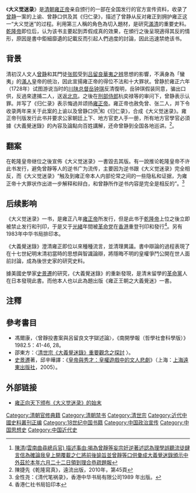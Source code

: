 《'''大义觉迷录'''》是[[清朝|清朝]][[雍正帝|雍正帝]]亲自颁行的一部在全国发行的官方宣传资料，收录了[[曾静|曾静]]一案的上谕、曾静口供及其《归仁录》，描述了曾静从反对雍正到拥护雍正这一“大义觉迷”的过程。利用第三人稱的角色為切入題材，是研究[[滿清|滿清]]的重要史料。[[乾隆帝|乾隆帝]]即位后，认为该书主要起到弄假成真的效果，在頒行之後呈現適得其反的情形，原因是書中鉅細靡遺的記載反而引起人們過度的討論，因此迅速禁绝该书。

==背景==
清初汉人文人[[曾静|曾静]]和其門徒[[张熙|张熙]]受到[[吕留良|吕留良]][[華夷之辨|華夷之辨]]思想的影響，不满身為「蠻夷」的[[满族|滿人]]皇帝的统治，因此宣揚雍正帝的得位不法和十大罪状。曾静於雍正六年（1728年）试图游说当时的[[陕甘总督|川陕总督]][[岳钟琪|岳钟琪]]反清復明，岳钟琪假装同意，骗出口供，反過來逮捕二人，送返[[北京|北京]]。之後在[[刑部侍郎|刑部侍郎]]杭奕禄等的审问下，曾静表示认罪。并写了《归仁录》表示悔過并颂扬[[雍正帝|雍正帝]]。雍正帝也赦免曾、张二人，并下令收录两年来关于此案的上谕以及曾静口供<ref>[https://catalog.digitalarchives.tw/item/00/26/71/dc.html 陳清(雲南曲尋總兵官) 描述事由:揭為曾靜等妄宗奸逆著述認為理學誤聽流徒肆言信為確論我皇上開覆載之仁將前後諭旨並曾靜等口供彙成大義覺迷錄頒示中外茲於本年六月二十二日領到理合恭疏題報]</ref>和《归仁录》，合成《大义觉迷录》。雍正帝刊版发行此书并要求公家朝廷上下、地方官吏人手一册，所有地方官學官必須據《大義覺迷錄》的內容及論點向百姓講解，还命曾静到全国各地巡讲。<ref>陳捷先《乾隆寫真》，遠流出版，2010年，第45頁</ref>。

== 翻案 ==
在乾隆皇帝继位之後宣佈《大义觉迷录》一書毀去其版。有一說推论乾隆皇帝不许此书发行，避免曾靜等人的逆书广为流传，主要因为逆书跟《大义觉迷录》完全相反，而《大义觉迷录》“触及到雍正帝本人内部伦常之间的一些隐私和证据，为雍正帝十大罪状作出进一步解释和辩白，和曾静所作逆书内容是完全是相反的”。<ref>金性尧：《清代笔祸录》，香港中华书局有限公司1989 年出版。</ref>

==后续影响==
《大义觉迷录》一书，是雍正八年[[雍正帝|雍正帝]]所发行，但是此书于[[乾隆帝|乾隆帝]]上位之後立即被禁止发行和刊印，于是又于[[光緒|光緒]]年間被[[中華革命黨|革命党]]在[[香港|香港]]重登刊印和發行<ref>香港仁社书局铅印本</ref>。另有1983年中华书局排印本。

《大義覺迷錄》澄清雍正即位以來種種流言，並清理異議。書中辯論的過程表現了在十七世紀明末清初當時的思想與智識論辯，將隱晦不明的皇權爭鬥公開在世人面前討論，成為後世史家的研究史料。

據美國史學家[[史景遷|史景遷]]的研究，《大義覺迷錄》的重新發現，是清末留學的[[中華革命黨|革命黨]]人在日本發現此書。而他本人也以此為題出版《雍正王朝之大義覺迷》一書。

==注釋==
{{reflist}}

== 參考書目 ==
* 馮爾康，〈曾靜投書案與呂留良文字獄述論〉，《南開學報（哲學社會科學版）》1982.5：41-46, 28。
*邵東方：〈[http://ccsdb.ncl.edu.tw/ccs/image/01_017_002_01_03.pdf 清世宗《大義覺迷錄》重要觀念之探討] {{Wayback|url=http://ccsdb.ncl.edu.tw/ccs/image/01_017_002_01_03.pdf |date=20180202012638 }}〉。
*[[史景遷|史景遷]]著，邱辛曄譯：《[[皇帝與秀才：皇權遊戲中的文人悲劇|皇帝與秀才：皇權遊戲中的文人悲劇]]》（上海：[[上海遠東出版社|上海遠東出版社]]，2005）。

== 外部链接 ==
{{wikisource|大義覺迷錄}}
* [https://web.archive.org/web/20060623063734/http://www.bomoo.com/ebook/ebook.php/4186.html 雍正向天下颁布《大义觉迷录》的始末]

[[Category:清朝官修典籍|Category:清朝官修典籍]]
[[Category:清朝禁书|Category:清朝禁书]]
[[Category:清世宗|Category:清世宗]]
[[Category:近代中國史料叢刊正编|Category:近代中國史料叢刊正编]]
[[Category:18世纪中国书籍|Category:18世纪中国书籍]]
[[Category:中国政治宣传|Category:中国政治宣传]]
[[Category:中国思想史|Category:中国思想史]]
[[Category:中国近代史|Category:中国近代史]]
